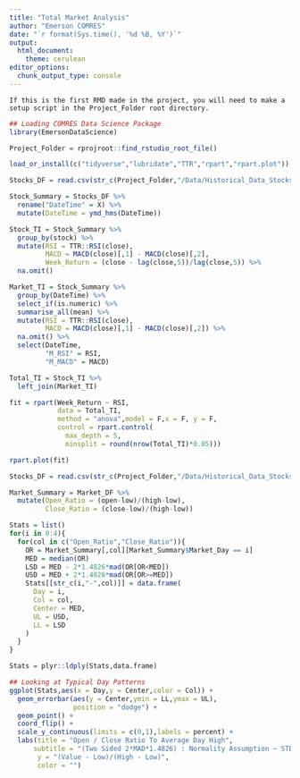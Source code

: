 ```yaml
---
title: "Total Market Analysis"
author: "Emerson COMRES"
date: "`r format(Sys.time(), '%d %B, %Y')`"
output: 
  html_document:
    theme: cerulean
editor_options: 
  chunk_output_type: console
---
```


    If this is the first RMD made in the project, you will need to make a setup script in the Project_Folder root directory.

```r
## Loading COMRES Data Science Package
library(EmersonDataScience)

Project_Folder = rprojroot::find_rstudio_root_file()

load_or_install(c("tidyverse","lubridate","TTR","rpart","rpart.plot"))

```

```r
Stocks_DF = read.csv(str_c(Project_Folder,"/Data/Historical_Data_Stocks.csv"))

Stock_Summary = Stocks_DF %>%
  rename("DateTime" = X) %>%
  mutate(DateTime = ymd_hms(DateTime))

Stock_TI = Stock_Summary %>%
  group_by(stock) %>%
  mutate(RSI = TTR::RSI(close),
         MACD = MACD(close)[,1] - MACD(close)[,2],
         Week_Return = (close - lag(close,5))/lag(close,5)) %>%
  na.omit()

Market_TI = Stock_Summary %>%
  group_by(DateTime) %>%
  select_if(is.numeric) %>%
  summarise_all(mean) %>%
  mutate(RSI = TTR::RSI(close),
         MACD = MACD(close)[,1] - MACD(close)[,2]) %>%
  na.omit() %>%
  select(DateTime,
         "M_RSI" = RSI,
         "M_MACD" = MACD) 

Total_TI = Stock_TI %>%
  left_join(Market_TI)

fit = rpart(Week_Return ~ RSI,
            data = Total_TI,
            method = "anova",model = F,x = F, y = F,
            control = rpart.control(
              max_depth = 5,
              minsplit = round(nrow(Total_TI)*0.05)))

rpart.plot(fit)
```



```r
Stocks_DF = read.csv(str_c(Project_Folder,"/Data/Historical_Data_Stocks.csv"))

Market_Summary = Market_DF %>%
  mutate(Open_Ratio = (open-low)/(high-low),
         Close_Ratio = (close-low)/(high-low))

Stats = list()
for(i in 0:4){
  for(col in c("Open_Ratio","Close_Ratio")){
    OR = Market_Summary[,col][Market_Summary$Market_Day == i]
    MED = median(OR)
    LSD = MED - 2*1.4826*mad(OR[OR<MED])
    USD = MED + 2*1.4826*mad(OR[OR>=MED])
    Stats[[str_c(i,"-",col)]] = data.frame(
      Day = i,
      Col = col,
      Center = MED,
      UL = USD,
      LL = LSD
    )
  }
}

Stats = plyr::ldply(Stats,data.frame)

## Looking at Typical Day Patterns
ggplot(Stats,aes(x = Day,y = Center,color = Col)) +
  geom_errorbar(aes(y = Center,ymin = LL,ymax = UL),
                position = "dodge") +
  geom_point() +
  coord_flip() +
  scale_y_continuous(limits = c(0,1),labels = percent) +
  labs(title = "Open / Close Ratio To Average Day High",
      subtitle = "(Two Sided 2*MAD*1.4826) : Normality Assumption ~ STDEV",
       y = "(Value - Low)/(High - Low)",
       color = "")
```


